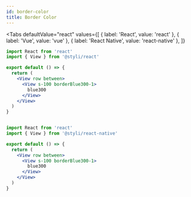 ```yaml
---
id: border-color
title: Border Color
---
```



<BorderColor />


<Tabs
  defaultValue="react"
  values={[
    { label: 'React', value: 'react' },
    { label: 'Vue', value: 'vue' },
    { label: 'React Native', value: 'react-native' },
  ]}
>
  <TabItem value="react">


```jsx
import React from 'react'
import { View } from '@styli/react'

export default () => {
  return (
    <View row between>
      <View s-100 borderBlue300-1>
        blue300
      </View>
    </View>
  )
}
```

  </TabItem>
  <TabItem value="vue">


```vue

```

  </TabItem>
  <TabItem value="react-native">


```jsx
import React from 'react'
import { View } from '@styli/react-native'

export default () => {
  return (
    <View row between>
      <View s-100 borderBlue300-1>
        blue300
      </View>
    </View>
  )
}
```

  </TabItem>
</Tabs>

